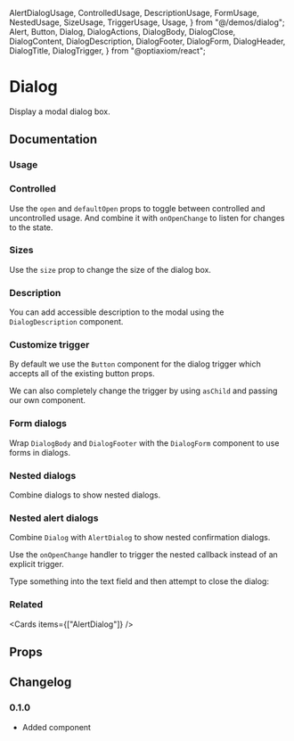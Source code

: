   AlertDialogUsage,
  ControlledUsage,
  DescriptionUsage,
  FormUsage,
  NestedUsage,
  SizeUsage,
  TriggerUsage,
  Usage,
} from "@/demos/dialog";
  Alert,
  Button,
  Dialog,
  DialogActions,
  DialogBody,
  DialogClose,
  DialogContent,
  DialogDescription,
  DialogFooter,
  DialogForm,
  DialogHeader,
  DialogTitle,
  DialogTrigger,
} from "@optiaxiom/react";

# Dialog

Display a modal dialog box.

## Documentation

### Usage

<Demo component={Usage} />

### Controlled

Use the `open` and `defaultOpen` props to toggle between controlled and uncontrolled usage. And combine it with `onOpenChange` to listen for changes to the state.

<Demo component={ControlledUsage} meta="{17}" />

### Sizes

Use the `size` prop to change the size of the dialog box.

<Demo meta="/size={size}/" component={SizeUsage} />

### Description

You can add accessible description to the modal using the `DialogDescription` component.

<Demo meta="{5,20-22}" component={DescriptionUsage} />

### Customize trigger

By default we use the `Button` component for the dialog trigger which accepts all of the existing button props.

We can also completely change the trigger by using `asChild` and passing our own component.

<Demo component={TriggerUsage} meta="{16-20}" />

### Form dialogs

Wrap `DialogBody` and `DialogFooter` with the `DialogForm` component to use forms in dialogs.

<Demo component={FormUsage} meta="{31-41,62}" />

### Nested dialogs

Combine dialogs to show nested dialogs.

<Demo component={NestedUsage} />

### Nested alert dialogs

Combine `Dialog` with `AlertDialog` to show nested confirmation dialogs.

Use the `onOpenChange` handler to trigger the nested callback instead of an explicit trigger.

<Alert intent="warning" mt="16">
  Type something into the text field and then attempt to close the dialog:
</Alert>

<Demo component={AlertDialogUsage} />

### Related

<Cards items={["AlertDialog"]} />

## Props

<PropsTable component={Dialog} />
<PropsTable component={DialogTrigger} />
<PropsTable component={DialogContent} />
<PropsTable component={DialogHeader} />
<PropsTable component={DialogTitle} />
<PropsTable component={DialogActions} />
<PropsTable component={DialogDescription} />
<PropsTable component={DialogForm} />
<PropsTable component={DialogBody} />
<PropsTable component={DialogFooter} />
<PropsTable component={DialogClose} />

## Changelog

### 0.1.0

- Added component
